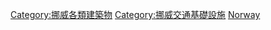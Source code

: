 [[Category:挪威各類建築物|Category:挪威各類建築物]]
[[Category:挪威交通基礎設施|Category:挪威交通基礎設施]]
[[Category:歐洲各國交通建築物|Norway]]